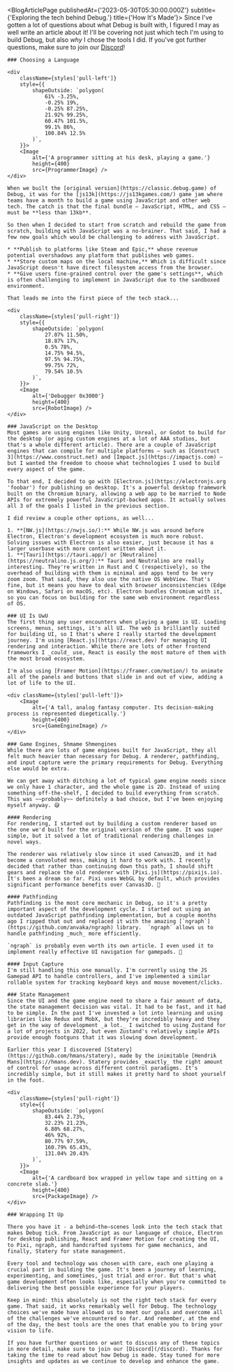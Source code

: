


<BlogArticlePage
	publishedAt={'2023-05-30T05:30:00.000Z'}
	subtitle={'Exploring the tech behind Debug.'}
	title={'How It\'s Made'}>
	Since I've gotten a lot of questions about what Debug is built with, I figured I may as well write an article about it! I'll be covering not just which tech I\'m using to build Debug, but also _why_ I chose the tools I did. If you've got further questions, make sure to join our [Discord](/discord)!

	### Choosing a Language

	<div
		className={styles['pull-left']}
		style={{
			shapeOutside: `polygon(
				61% -3.25%,
				-0.25% 19%,
				-0.25% 87.25%,
				21.92% 99.25%,
				60.47% 101.5%,
				99.1% 86%,
				100.84% 12.5%
			)`,
		}}>
		<Image
			alt={'A programmer sitting at his desk, playing a game.'}
			height={400}
			src={ProgrammerImage} />
	</div>

	When we built the [original version](https://classic.debug.game) of Debug, it was for the [js13k](https://js13kgames.com/) game jam where teams have a month to build a game using JavaScript and other web tech. The catch is that the final bundle — JavaScript, HTML, and CSS — must be **less than 13kb**.

	So then when I decided to start from scratch and rebuild the game from scratch, building with JavaScript was a no-brainer. That said, I had a few new goals which would be challenging to address with JavaScript.

	* **Publish to platforms like Steam and Epic,** whose revenue potential overshadows any platform that publishes web games.
	* **Store custom maps on the local machine,** Which is difficult since JavaScript doesn't have direct filesystem access from the browser.
	* **Give users fine-grained control over the game's settings**, which is often challenging to implement in JavaScript due to the sandboxed environment.

	That leads me into the first piece of the tech stack...

	<div
		className={styles['pull-right']}
		style={{
			shapeOutside: `polygon(
				27.07% 11.50%,
				18.87% 17%,
				0.5% 78%,
				14.75% 94.5%,
				97.5% 94.75%,
				99.75% 72%,
				79.54% 10.5%
			)`,
		}}>
		<Image
			alt={'Debugger 0x3000'}
			height={400}
			src={RobotImage} />
	</div>

	### JavaScript on the Desktop
	Most games are using engines like Unity, Unreal, or Godot to build for the desktop (or aging custom engines at a lot of AAA studios, but that's a whole different article). There are a couple of JavaScript engines that can compile for multiple platforms — such as [Construct 3](https://www.construct.net) and [Impact.js](https://impactjs.com) — but I wanted the freedom to choose what technologies I used to build every aspect of the game.

	To that end, I decided to go with [Electron.js](https://electronjs.org 'foobar') for publishing on desktop. It's a powerful desktop framework built on the Chromium binary, allowing a web app to be married to Node APIs for extremely powerful JavaScript-backed apps. It actually solves all 3 of the goals I listed in the previous section.

	I did review a couple other options, as well...

	1. **[NW.js](https://nwjs.io/):** While NW.js was around before Electron, Electron's development ecosystem is much more robust. Solving issues with Electron is also easier, just because it has a larger userbase with more content written about it.
	1. **[Tauri](https://tauri.app/) or [Neutralino](https://neutralino.js.org/):** Tauri and Neutralino are really interesting. They're written in Rust and C (respectively), so the overhead of building with them is minimal and apps tend to be very zoom zoom. That said, they also use the native OS WebView. That's fine, but it means you have to deal with browser inconsistencies (Edge on Windows, Safari on macOS, etc). Electron bundles Chromium with it, so you can focus on building for the same web environment regardless of OS.

	### UI Is UwU
	The first thing any user encounters when playing a game is UI. Loading screens, menus, settings, it's all UI. The web is brilliantly suited for building UI, so I that's where I really started the development journey. I'm using [React.js](https://react.dev) for managing UI rendering and interaction. While there are lots of other frontend frameworks I _could_ use, React is easily the most mature of them with the most broad ecosystem.

	I'm also using [Framer Motion](https://framer.com/motion/) to animate all of the panels and buttons that slide in and out of view, adding a lot of life to the UI.

	<div className={styles['pull-left']}>
		<Image
			alt={'A tall, analog fantasy computer. Its decision-making process is represented diegetically.'}
			height={400}
			src={GameEngineImage} />
	</div>

	### Game Engines, Shmame Shmengines
	While there are lots of game engines built for JavaScript, they all felt much heavier than necessary for Debug. A renderer, pathfinding, and input capture were the primary requirements for Debug. Everything else would be extra.

	We can get away with ditching a lot of typical game engine needs since we only have 1 character, and the whole game is 2D. Instead of using something off-the-shelf, I decided to build everything from scratch. This was ~~probably~~ definitely a bad choice, but I've been enjoying myself anyway. 😅

	#### Rendering
	For rendering, I started out by building a custom renderer based on the one we'd built for the original version of the game. It was super simple, but it solved a lot of traditional rendering challenges in novel ways.

	The renderer was relatively slow since it used Canvas2D, and it had become a convoluted mess, making it hard to work with. I recently decided that rather than continuing down this path, I should shift gears and replace the old renderer with [Pixi.js](https://pixijs.io). It's been a dream so far. Pixi uses WebGL by default, which provides significant performance benefits over Canvas3D. 🤩

	#### Pathfinding
	Pathfinding is the most core mechanic in Debug, so it's a pretty important aspect of the development cycle. I started out using an outdated JavaScript pathfinding implementation, but a couple months ago I ripped that out and replaced it with the amazing [`ngraph`](https://github.com/anvaka/ngraph) library.  `ngraph` allows us to handle pathfinding _much_ more efficiently.

	`ngraph` is probably even worth its own article. I even used it to implement really effective UI navigation for gamepads. 👀

	#### Input Capture
	I'm still handling this one manually. I'm currently using the JS Gamepad API to handle controllers, and I've implemented a similar rollable system for tracking keyboard keys and mouse movement/clicks.

	### State Management
	Since the UI and the game engine need to share a fair amount of data, the state management decision was vital. It had to be fast, and it had to be simple. In the past I've invested a lot into learning and using libraries like Redux and MobX, but they're incredibly heavy and they get in the way of development _a lot._ I switched to using Zustand for a lot of projects in 2022, but even Zustand's relatively simple APIs provide enough footguns that it was slowing down development.

	Earlier this year I discovered [Statery](https://github.com/hmans/statery), made by the inimitable [Hendrik Mans](https://hmans.dev). Statery provides _exactly_ the right amount of control for usage across different control paradigms. It's incredibly simple, but it still makes it pretty hard to shoot yourself in the foot.

	<div
		className={styles['pull-right']}
		style={{
			shapeOutside: `polygon(
				83.44% 2.73%,
				32.23% 21.23%,
				6.80% 68.27%,
				46% 92%,
				80.77% 97.59%,
				160.79% 65.43%,
				131.04% 20.43%
			)`,
		}}>
		<Image
			alt={'A cardboard box wrapped in yellow tape and sitting on a concrete slab.'}
			height={400}
			src={PackageImage} />
	</div>

	### Wrapping It Up

	There you have it - a behind–the–scenes look into the tech stack that makes Debug tick. From JavaScript as our language of choice, Electron for desktop publishing, React and Framer Motion for creating the UI, to Pixi, ngraph, and handcrafted systems for game mechanics, and finally, Statery for state management.

	Every tool and technology was chosen with care, each one playing a crucial part in building the game. It's been a journey of learning, experimenting, and sometimes, just trial and error. But that's what game development often looks like, especially when you're committed to delivering the best possible experience for your players.

	Keep in mind: this absolutely is not the right tech stack for every game. That said, it works remarkably well for Debug. The technology choices we've made have allowed us to meet our goals and overcome all of the challenges we've encountered so far. And remember, at the end of the day, the best tools are the ones that enable you to bring your vision to life.

	If you have further questions or want to discuss any of these topics in more detail, make sure to join our [Discord](/discord). Thanks for taking the time to read about how Debug is made. Stay tuned for more insights and updates as we continue to develop and enhance the game.
</BlogArticlePage>
